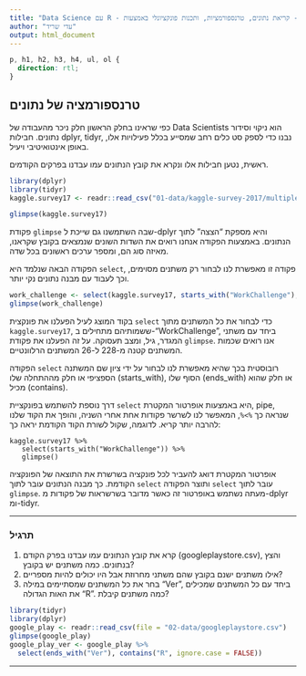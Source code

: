 ```yaml
---
title: "Data Science עם R - פרק 4 - קריאת נתונים, טרנספורמציות, ותכנות פונקציונלי באמצעות tidyverse"
author: "עדי שריד"
output: html_document
---
```


```css
p, h1, h2, h3, h4, ul, ol {
  direction: rtl;
}
```

## טרנספורמציה של נתונים

כפי שראינו בחלק הראשון חלק ניכר מהעבודה של Data Scientists הוא ניקוי וסידור נתונים.
חבילות dplyr, tidyr, נבנו כדי לספק סט כלים רחב שמסייע בכלל פעילויות אלו, באופן אינטואיטיבי ויעיל.

ראשית, נטען חבילות אלו ונקרא את קובץ הנתונים עמו עבדנו בפרקים הקודמים.

```r
library(dplyr)
library(tidyr)
kaggle.survey17 <- readr::read_csv("01-data/kaggle-survey-2017/multipleChoiceResponses.csv")

glimpse(kaggle.survey17)

```

פקודת `glimpse` שבה השתמשנו גם שייכת ל-dplyr והיא מספקת "הצצה" לתוך הנתונים.
באמצעות הפקודה אנחנו רואים את השדות השונים שנמצאים בקובץ שקראנו, מאיזה סוג הם, ומספר ערכים ראשונים בכל שדה.


הפקודה הבאה שנלמד היא `select`, פקודה זו מאפשרת לנו לבחור רק משתנים מסוימים, וכך לעבוד עם מבנה נתונים נקי יותר.

```r

work_challenge <- select(kaggle.survey17, starts_with("WorkChallenge"), GenderSelect, Age, EmploymentStatus)
glimpse(work_challenge)

```

בקוד המוצג לעיל הפעלנו את פונקצית `select` כדי לבחור את כל המשתנים מתוך `kaggle.survey17`, ששמותיהם מתחילים ב-"WorkChallenge", ביחד עם משתני המגדר, גיל, ומצב תעסוקה. על זה הפעלנו את פקודת `glimpse`. אנו רואים שכמות המשתנים קטנה מ-228 ל-26 המשתנים הרלוונטיים.

הפקודה `select` רובוסטית בכך שהיא מאפשרת לנו לבחור על ידי ציון שם המשתנה הספציפי או חלק מההתחלה שלו (starts_with), הסוף שלו (ends_with) או חלק שהוא מכיל (contains).

דרך נוספת להשתמש בפונקציית `select` היא באמצעות אופרטור המקטרת, pipe, שנראה כך `%>%`, המאפשר לנו לשרשר פקודות אחת אחרי השניה, והופך את הקוד שלנו להרבה יותר קריא. לדוגמה, שקול לשורת הקוד הקודמת יראה כך:

```
kaggle.survey17 %>%
   select(starts_with("WorkChallenge")) %>%
   glimpse()
```
אופרטור המקטרת דואג להעביר לכל פונקציה בשרשרת את התוצאה של הפונקציה הקודמת. כך מבנה הנתונים עובר לתוך `select` ותוצר הפקודה `select` עובר לתוך `glimpse`. מעתה נשתמש באופרטור זה כאשר מדובר בשרשראות של פקודות מ-dplyr ומ-tidyr.

***
### תרגיל

   1. קרא את קובץ הנתונים עמו עבדנו בפרק הקודם (googleplaystore.csv), והצץ בנתונים. כמה משתנים יש בקובץ?
   2. אילו משתנים ישנם בקובץ שהם משתני מחרוזת אבל היו יכולים להיות מספריים?
   3. בחר את כל המשתנים שמסתיימים במילה "Ver",  ביחד עם כל המשתנים שמכילים את האות הגדולה "R". כמה משתנים קיבלת?



```r
library(tidyr)
library(dplyr)
google_play <- readr::read_csv(file = "02-data/googleplaystore.csv")
glimpse(google_play)
google_play_ver <- google_play %>% 
  select(ends_with("Ver"), contains("R", ignore.case = FALSE))
```   

***